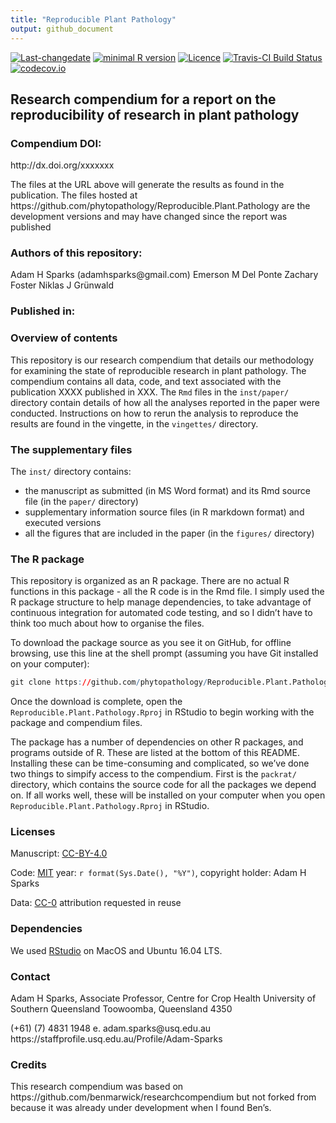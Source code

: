 ```yaml
---
title: "Reproducible Plant Pathology"
output: github_document
---
```


[![Last-changedate](https://img.shields.io/badge/last%20change-`r gsub('-', '--', Sys.Date())`-brightgreen.svg)](https://github.com/phytopathology/Reproducible.Plant.Pathology/commits/master) 
[![minimal R version](https://img.shields.io/badge/R%3E%3D-`r as.character(getRversion())`-brightgreen.svg)](https://cran.r-project.org/)
[![Licence](https://img.shields.io/github/license/mashape/apistatus.svg)](http://choosealicense.com/licenses/mit/) 
[![Travis-CI Build Status](https://travis-ci.org/phytopathology/Reproducible.Plant.Pathology.png?branch=master)](https://travis-ci.org/phytopathology/Reproducible.Plant.Pathology) 
[![codecov.io](https://codecov.io/github/phytopathology/Reproducible.Plant.Pathology/coverage.svg?branch=master)](https://codecov.io/github/phytopathology/Reproducible.Plant.Pathology?branch=master) 

## Research compendium for a report on the reproducibility of research in plant pathology

### Compendium DOI: 
 
http://dx.doi.org/xxxxxxx

The files at the URL above will generate the results as found in the publication. The files hosted at https://github.com/phytopathology/Reproducible.Plant.Pathology are the development versions and may have changed since the report was published

### Authors  of this repository:

Adam H Sparks (adamhsparks@gmail.com)
Emerson M Del Ponte
Zachary Foster
Niklas J Grünwald

### Published in: 

### Overview of contents

This repository is our research compendium that details our methodology for examining the state of reproducible research in plant pathology. The compendium contains all data, code, and text associated with the publication XXXX published in XXX. The `Rmd` files in the `inst/paper/` directory contain details of how all the analyses reported in the paper were conducted. Instructions on how to rerun the analysis to reproduce the results are found in the vingette, in the `vingettes/` directory.

### The supplementary files

The `inst/` directory contains:

- the manuscript as submitted (in MS Word format) and its Rmd source file (in the `paper/` directory)  
- supplementary information source files (in R markdown format) and executed versions  
- all the figures that are included in the paper (in the `figures/` directory)  

### The R package 

This repository is organized as an R package. There are no actual R functions in this package - all the R code is in the Rmd file. I simply used the R package structure to help manage dependencies, to take advantage of continuous integration for automated code testing, and so I didn't have to think too much about how to organise the files. 

To download the package source as you see it on GitHub, for offline browsing, use this line at the shell prompt (assuming you have Git installed on your computer):

```r
git clone https://github.com/phytopathology/Reproducible.Plant.Pathology.git
```

Once the download is complete, open the `Reproducible.Plant.Pathology.Rproj` in RStudio to begin working with the package and compendium files. 

The package has a number of dependencies on other R packages, and programs outside of R. These are listed at the bottom of this README. Installing these can be time-consuming and complicated, so we've done two things to simpify access to the compendium. First is the `packrat/` directory, which contains the source code for all the packages we depend on. If all works well, these will be installed on your computer when you open `Reproducible.Plant.Pathology.Rproj` in RStudio. <!--- Second is our Docker image that includes all the necessary software, code and data to run our analysis. The Docker image may give a quicker entry point to the project, and is more self-contained, so might save some fiddling with installing things.   


### The Docker image 

A Docker image is a lightweight GNU/Linux virtual computer that can be run as a piece of software on Windows and OSX (and other Linux systems). To capture the complete computational environment used for this project we have a Dockerfile that specifies how to make the Docker image that we developed this project in. The Docker image includes all of the software dependencies needed to run the code in this project, as well as the R package and other compendium files. To launch the Docker image for this project, first, [install Docker](https://docs.docker.com/installation/) on your computer. At the Docker prompt, enter:

    docker run -dp 8787:8787 phytopathology/Reproducible.Plant.Pathology

This will start a server instance of RStudio. Then open your web browser at localhost:8787 or or run `docker-machine ip default` in the shell to find the correct IP address, and log in with rstudio/rstudio.

Once logged in, use the Files pane (bottom right) to navigate to `/` (the root directory), then open the folder for this project, and open the `.Rproj` file for this project. Once that's open, you'll see the `analysis/paper` directory in the Files pane where you can find the R markdown document, and knit them to produce the results in the paper. More information about using RStudio in Docker is avaiable at the [Rocker](https://github.com/rocker-org) [wiki](https://github.com/rocker-org/rocker/wiki/Using-the-RStudio-image) pages.
 
We developed and tested the package on this Docker container, so this is the only platform that We're confident it works on, and so recommend to anyone wanting to use this package to generate the vignette, etc. 
--->

### Licenses

Manuscript: [CC-BY-4.0](http://creativecommons.org/licenses/by/4.0/)

Code: [MIT](http://opensource.org/licenses/MIT) year: `r format(Sys.Date(), "%Y")`, copyright holder: Adam H Sparks

Data: [CC-0](http://creativecommons.org/publicdomain/zero/1.0/) attribution requested in reuse

### Dependencies

We used [RStudio](http://www.rstudio.com/products/rstudio/) on MacOS and Ubuntu 16.04 LTS.

### Contact

Adam H Sparks, Associate Professor, Centre for Crop Health
University of Southern Queensland
Toowoomba, Queensland 4350

(+61) (7) 4831 1948   e. adam.sparks@usq.edu.au
https://staffprofile.usq.edu.au/Profile/Adam-Sparks

### Credits
This research compendium was based on https://github.com/benmarwick/researchcompendium but not
forked from because it was already under development when I found Ben's.

